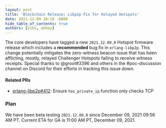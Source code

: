 ```yaml
---
layout: post
title: 'Blockchain Release: Libp2p Fix for Relayed Hotspots'
date: 2021-12-09 10:18 -0800
hide_table_of_contents: true
authors: [vihu, abhay]
---
```


The core developers have tagged a new `2021.12.09.0` Hotspot firmware release which includes a
**recommended** bug fix in `erlang-libp2p`. This change potentially mitigates the zero-witness
beacon issue that has been afflicting, mostly, relayed Challenger Hotspots failing to receive
witness receipts. Special thanks to @groot#3396 and others in the #poc-discussion channel on Discord
for their efforts in tracking this issue down.

<!--truncate-->

#### Related PRs

- [erlang-libp2p#412](https://github.com/helium/erlang-libp2p/pull/412): Ensure `has_private_ip`
  function only checks TCP

### Plan

We have been beta testing `2021.12.09.0` since December 09, 2021 09:56 AM PT. Current ETA for GA is
11:00 AM PT, December 09, 2021.
